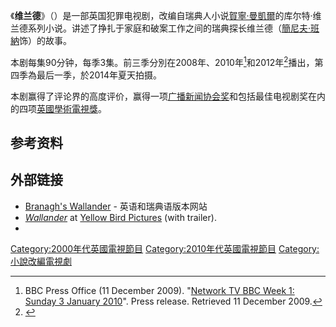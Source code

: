 {{Expand English|Wallander (UK TV series)}}
《'''维兰德'''》（{{lang-en|''Wallander''}}）是一部英国犯罪电视剧，改编自瑞典人小说[[賀寧·曼凱爾|賀寧·曼凱爾]]的库尔特·维兰德系列小说。讲述了挣扎于家庭和破案工作之间的瑞典探长维兰德（[[簡尼夫·班納|簡尼夫·班納]]饰）的故事。

本剧每集90分钟，每季3集。前三季分別在2008年、2010年<ref>BBC Press Office (11 December 2009). "[http://www.bbc.co.uk/pressoffice/proginfo/tv/2010/wk1/sun.shtml#sun_wallander Network TV BBC Week 1: Sunday 3 January 2010]". Press release. Retrieved 11 December 2009.</ref>和2012年<ref>{{cite web|author=Christine |url=http://www.onlocationvacations.com/2011/08/25/exclusive-photos-of-kenneth-branagh-filming-wallander-in-latvia/ |title=Exclusive photos of Kenneth Branagh filming ‘Wallander’ in Latvia |publisher=Onlocationvacations.com |date=25 August 2011 |accessdate=1 September 2012}}</ref>播出，第四季為最后一季，於2014年夏天拍摄。

本剧赢得了评论界的高度评价，赢得一项[[广播新闻协会奖|广播新闻协会奖]]和包括最佳电视剧奖在内的四项[[英國學術電視獎|英國學術電視獎]]。

== 参考资料 ==
<references/>

== 外部链接 ==
* [http://www.branaghswallander.com/ Branagh's Wallander] - 英语和瑞典语版本网站
* [http://www.yellowbird.se/index.php?option=com_seyret&Itemid=4&task=videodirectlink&id=219 ''Wallander''] at [[Yellow_Bird_(company)|Yellow Bird Pictures]] (with trailer).
* {{Watch in Mainland China|优酷网|url=http://www.soku.com/search_video/q_%E7%BB%B4%E5%85%B0%E5%BE%B7?f=1&kb=0412000000000__%E7%BB%B4%E5%85%B0%E5%BE%B7}}
[[Category:2000年代英國電視節目|Category:2000年代英國電視節目]]
[[Category:2010年代英國電視節目|Category:2010年代英國電視節目]]
[[Category:小說改編電視劇|Category:小說改編電視劇]]